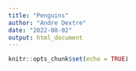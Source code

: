 ```yaml
---
title: "Penguins"
author: "Andre Dextre"
date: "2022-08-02"
output: html_document
---
```


```r
knitr::opts_chunk$set(echo = TRUE)




```


